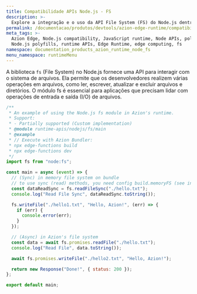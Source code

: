 ```yaml
---
title: Compatibilidade APIs Node.js - FS
description: >-
  Explore a integração e o uso da API File System (FS) do Node.js dentro do Azion Runtime. O módulo FS fornece um conjunto de métodos para interagir com o sistema de arquivos, permitindo a leitura, escrita e manipulação de arquivos e diretórios.
permalink: /documentacao/produtos/devtools/azion-edge-runtime/compatibilidade/node/fs/
meta_tags: >-
  Azion Edge, Node.js compatibility, JavaScript runtime, Node APIs, polyfills,
  Node.js polyfills, runtime APIs, Edge Runtime, edge computing, fs
namespace: documentation_products_azion_runtime_node_fs
menu_namespace: runtimeMenu
---
```


A biblioteca `fs` (File System) no Node.js fornece uma API para interagir com o sistema de arquivos. Ela permite que os desenvolvedores realizem várias operações em arquivos, como ler, escrever, atualizar e excluir arquivos e diretórios. O módulo fs é essencial para aplicações que precisam lidar com operações de entrada e saída (I/O) de arquivos.

```javascript
/**
 * An example of using the Node.js fs module in Azion's runtime.
 * Support:
 * - Partially supported (Custom implementation)
 * @module runtime-apis/nodejs/fs/main
 * @example
 * // Execute with Azion Bundler:
 * npx edge-functions build
 * npx edge-functions dev
 */
import fs from "node:fs";

const main = async (event) => {
  // (Sync) in memory file system on bundle
  // to use sync (read) methods, you need config build.memoryFS (see in azion.config.cjs)
  const dataReadSync = fs.readFileSync("./hello.txt");
  console.log("Read File Sync", dataReadSync.toString());

  fs.writeFile("./hello1.txt", "Hello, Azion!", (err) => {
    if (err) {
      console.error(err);
    }
  });

  // (Async) in Azion's file system
  const data = await fs.promises.readFile("./hello.txt");
  console.log("Read File", data.toString());

  await fs.promises.writeFile("./hello2.txt", "Hello, Azion!");

  return new Response("Done!", { status: 200 });
};

export default main;
```
